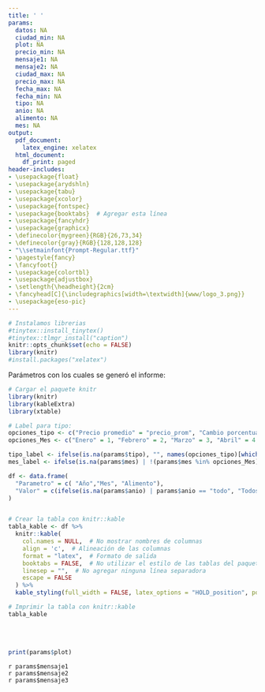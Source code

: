 ```yaml
---
title: ' '
params:
  datos: NA
  ciudad_min: NA
  plot: NA
  precio_min: NA
  mensaje1: NA
  mensaje2: NA
  ciudad_max: NA
  precio_max: NA
  fecha_max: NA
  fecha_min: NA
  tipo: NA
  anio: NA
  alimento: NA
  mes: NA
output:
  pdf_document:
    latex_engine: xelatex
  html_document:
    df_print: paged
header-includes:
- \usepackage{float}
- \usepackage{arydshln}
- \usepackage{tabu}
- \usepackage{xcolor}
- \usepackage{fontspec}
- \usepackage{booktabs}  # Agregar esta línea
- \usepackage{fancyhdr}
- \usepackage{graphicx}
- \definecolor{mygreen}{RGB}{26,73,34}
- \definecolor{gray}{RGB}{128,128,128}
- "\\setmainfont{Prompt-Regular.ttf}"
- \pagestyle{fancy}
- \fancyfoot{} 
- \usepackage{colortbl}
- \usepackage{adjustbox}
- \setlength{\headheight}{2cm}
- \fancyhead[C]{\includegraphics[width=\textwidth]{www/logo_3.png}}
- \usepackage{eso-pic}
---
```



```r
# Instalamos librerias
#tinytex::install_tinytex()
#tinytex::tlmgr_install("caption")
knitr::opts_chunk$set(echo = FALSE)
library(knitr)
#install.packages("xelatex")

```

<!-- Fecha -->
\begin{flushleft}
\large \textcolor{gray}{Informe en línea generado el: `r format(Sys.Date(), "%d %B, %Y")`}
\end{flushleft}

 Parámetros con los cuales se generó el informe:

```r
# Cargar el paquete knitr
library(knitr)
library(kableExtra)
library(xtable)

# Label para tipo: 
opciones_tipo <- c("Precio promedio" = "precio_prom", "Cambio porcentual" = "cambio_pct", "Cambio porcentual intranual"="cambio_pct_anual")
opciones_Mes <- c("Enero" = 1, "Febrero" = 2, "Marzo" = 3, "Abril" = 4, "Mayo" = 5, "Junio" = 6, "Julio" = 7, "Agosto" = 8, "Septiembre" = 9, "Octubre" = 10, "Noviembre" = 11, "Diciembre" =12)

tipo_label <- ifelse(is.na(params$tipo), "", names(opciones_tipo)[which(opciones_tipo == params$tipo)])
mes_label <- ifelse(is.na(params$mes) | !(params$mes %in% opciones_Mes), "Todos los meses", names(opciones_Mes)[which(opciones_Mes == params$mes)])

df <- data.frame(
  "Parametro" = c( "Año","Mes", "Alimento"),
  "Valor" = c(ifelse(is.na(params$anio) | params$anio == "todo", "Todos los años", params$anio),mes_label, ifelse(is.na(params$alimento) | params$alimento == "todo", "Todos los productos", params$alimento))
)


# Crear la tabla con knitr::kable
tabla_kable <- df %>%
  knitr::kable(
    col.names = NULL,  # No mostrar nombres de columnas
    align = 'c',  # Alineación de las columnas
    format = "latex",  # Formato de salida
    booktabs = FALSE,  # No utilizar el estilo de las tablas del paquete booktabs
    linesep = "",  # No agregar ninguna línea separadora
    escape = FALSE
  ) %>%
  kable_styling(full_width = FALSE, latex_options = "HOLD_position", position = "center", bootstrap_options = "striped")  # Estilo de la tabla con bordes blancos y cuadrícula completa

# Imprimir la tabla con knitr::kable
tabla_kable

```

<!-- Titulo del tablaro -->
\fontsize{20}{20} \selectfont \textcolor{mygreen}{Comportamiento de los precios en el tiempo}\
<!-- Subtitulo -->
\fontsize{15}{15} \selectfont \textcolor{mygreen}{Análisis histórico de precios de alimentos en las centrales de abasto de Medellín}\
<!-- Subtitulo2 -->

<!-- Grafica -->

```r
print(params$plot)
```

\fontsize{10}{10} \selectfont `r params$mensaje1`\
\fontsize{10}{10} \selectfont `r params$mensaje2`\
\fontsize{10}{10} \selectfont `r params$mensaje3`\

\fontsize{8}{8} \selectfont \textcolor{mygreen}{La información solo se muestra para los precios en el centro de acopio de Medellín.}\
\fontsize{8}{8} \selectfont \textcolor{mygreen}{Para los productos fríjol verde, tomate, aguacate, banano, guayaba, mandarina, naranja, piña, arracacha, papa negra y yuca, los precios reportados corresponden a la variedad predominante en el mercado al momento de la recolección de la información.}\
\fontsize{8}{8} \selectfont \textcolor{mygreen}{De acuerdo con el SIPSA, el valor reportado corresponde al precio mayorista por kilogramo de producto de primera calidad en la Central Mayorista de Antioquia.}\
\fontsize{8}{8} \selectfont \textcolor{mygreen}{Fuente: Cálculos propios a partir de datos del Sistema de Información de Precios y Abastecimiento del Sector Agropecuario (SIPSA).}\

\AddToShipoutPictureBG*{\includegraphics[width=\paperwidth,height=3cm,keepaspectratio]{www/logo.png}}
